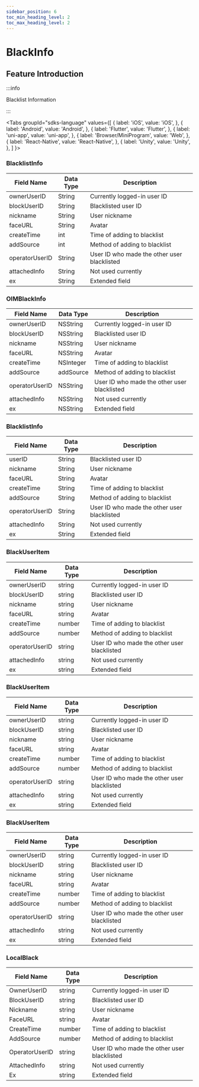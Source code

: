 ```yaml
---
sidebar_position: 6
toc_min_heading_level: 2
toc_max_heading_level: 2
---
```


# BlackInfo

## Feature Introduction

:::info

Blacklist Information

:::

<Tabs
groupId="sdks-language"
values={[
{ label: 'iOS', value: 'iOS', },
{ label: 'Android', value: 'Android', },
{ label: 'Flutter', value: 'Flutter', },
{ label: 'uni-app', value: 'uni-app', },
{ label: 'Browser/MiniProgram', value: 'Web', },
{ label: 'React-Native', value: 'React-Native', },
{ label: 'Unity', value: 'Unity', },
]
}>

<TabItem value="Flutter">

### BlacklistInfo

| Field Name      | Data Type | Description                                  |
| --------------- | --------- | -------------------------------------------- |
| ownerUserID     | String    | Currently logged-in user ID                  |
| blockUserID     | String    | Blacklisted user ID                          |
| nickname        | String    | User nickname                                |
| faceURL         | String    | Avatar                                       |
| createTime      | int       | Time of adding to blacklist                  |
| addSource       | int       | Method of adding to blacklist                |
| operatorUserID  | String    | User ID who made the other user blacklisted  |
| attachedInfo    | String    | Not used currently                           |
| ex              | String    | Extended field                               |

</TabItem>

<TabItem value="iOS">

### OIMBlackInfo

| Field Name      | Data Type  | Description                                  |
| --------------- | ---------- | -------------------------------------------- |
| ownerUserID     | NSString   | Currently logged-in user ID                  |
| blockUserID     | NSString   | Blacklisted user ID                          |
| nickname        | NSString   | User nickname                                |
| faceURL         | NSString   | Avatar                                       |
| createTime      | NSInteger  | Time of adding to blacklist                  |
| addSource       | addSource  | Method of adding to blacklist                |
| operatorUserID  | NSString   | User ID who made the other user blacklisted  |
| attachedInfo    | NSString   | Not used currently                           |
| ex              | NSString   | Extended field                               |

</TabItem>

<TabItem value="Android">

### BlacklistInfo

| Field Name      | Data Type | Description                                  |
| --------------- | --------- | -------------------------------------------- |
| userID          | String    | Blacklisted user ID                          |
| nickname        | String    | User nickname                                |
| faceURL         | String    | Avatar                                       |
| createTime      | String    | Time of adding to blacklist                  |
| addSource       | String    | Method of adding to blacklist                |
| operatorUserID  | String    | User ID who made the other user blacklisted  |
| attachedInfo    | String    | Not used currently                           |
| ex              | String    | Extended field                               |

</TabItem>

<TabItem value="Web">

### BlackUserItem

| Field Name      | Data Type | Description                                  |
| --------------- | --------- | -------------------------------------------- |
| ownerUserID     | string    | Currently logged-in user ID                  |
| blockUserID     | string    | Blacklisted user ID                          |
| nickname        | string    | User nickname                                |
| faceURL         | string    | Avatar                                       |
| createTime      | number    | Time of adding to blacklist                  |
| addSource       | number    | Method of adding to blacklist                |
| operatorUserID  | string    | User ID who made the other user blacklisted  |
| attachedInfo    | string    | Not used currently                           |
| ex              | string    | Extended field                               |

</TabItem>

<TabItem value="uni-app">

### BlackUserItem

| Field Name      | Data Type | Description                                  |
| --------------- | --------- | -------------------------------------------- |
| ownerUserID     | string    | Currently logged-in user ID                  |
| blockUserID     | string    | Blacklisted user ID                          |
| nickname        | string    | User nickname                                |
| faceURL         | string    | Avatar                                       |
| createTime      | number    | Time of adding to blacklist                  |
| addSource       | number    | Method of adding to blacklist                |
| operatorUserID  | string    | User ID who made the other user blacklisted  |
| attachedInfo    | string    | Not used currently                           |
| ex              | string    | Extended field                               |

</TabItem>

<TabItem value="React-Native">

### BlackUserItem

| Field Name      | Data Type | Description                                  |
| --------------- | --------- | -------------------------------------------- |
| ownerUserID     | string    | Currently logged-in user ID                  |
| blockUserID     | string    | Blacklisted user ID                          |
| nickname        | string    | User nickname                                |
| faceURL         | string    | Avatar                                       |
| createTime      | number    | Time of adding to blacklist                  |
| addSource       | number    | Method of adding to blacklist                |
| operatorUserID  | string    | User ID who made the other user blacklisted  |
| attachedInfo    | string    | Not used currently                           |
| ex              | string    | Extended field                               |

</TabItem>

<TabItem value="Unity">

### LocalBlack

| Field Name      | Data Type | Description                                  |
| --------------- | --------- | -------------------------------------------- |
| OwnerUserID     | string    | Currently logged-in user ID                  |
| BlockUserID     | string    | Blacklisted user ID                          |
| Nickname        | string    | User nickname                                |
| FaceURL         | string    | Avatar                                       |
| CreateTime      | number    | Time of adding to blacklist                  |
| AddSource       | number    | Method of adding to blacklist                |
| OperatorUserID  | string    | User ID who made the other user blacklisted  |
| AttachedInfo    | string    | Not used currently                           |
| Ex              | string    | Extended field                               |

</TabItem>

</Tabs>